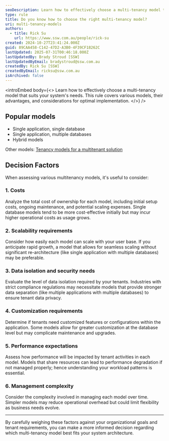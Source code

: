 ```yaml
---
seoDescription: Learn how to effectively choose a multi-tenancy model that suits your system's needs. This rule covers various models, their advantages, and considerations for optimal implementation.
type: rule
title: Do you know how to choose the right multi-tenancy model?
uri: multi-tenancy-models
authors:
  - title: Rick Su
    url: https://www.ssw.com.au/people/rick-su
created: 2024-10-27T23:41:24.000Z
guid: 89CAA458-C142-47D2-A3B0-4F39CF18262C
lastUpdated: 2025-07-31T00:46:18.000Z
lastUpdatedBy: Brady Stroud [SSW]
lastUpdatedByEmail: bradystroud@ssw.com.au
createdBy: Rick Su [SSW]
createdByEmail: ricksu@ssw.com.au
isArchived: false
---
```


<introEmbed
  body={<>
Learn how to effectively choose a multi-tenancy model that suits your system's needs. This rule covers various models, their advantages, and considerations for optimal implementation.
  </>}
/>
## Popular models

* Single application, single database
* Single application, multiple databases
* Hybrid models

Other models: [Tenancy models for a multitenant solution](https://learn.microsoft.com/en-us/azure/architecture/guide/multitenant/considerations/tenancy-models?WT.mc_id=DP-MVP-33518)

## Decision Factors

When assessing various multitenancy models, it's useful to consider:

### 1. Costs

Analyze the total cost of ownership for each model, including initial setup costs, ongoing maintenance, and potential scaling expenses. Single database models tend to be more cost-effective initially but may incur higher operational costs as usage grows.

### 2. Scalability requirements

Consider how easily each model can scale with your user base. If you anticipate rapid growth, a model that allows for seamless scaling without significant re-architecture (like single application with multiple databases) may be preferable.

### 3. Data isolation and security needs

Evaluate the level of data isolation required by your tenants. Industries with strict compliance regulations may necessitate models that provide stronger data separation (like multiple applications with multiple databases) to ensure tenant data privacy.

### 4. Customization requirements

Determine if tenants need customized features or configurations within the application. Some models allow for greater customization at the database level but may complicate maintenance and upgrades.

### 5. Performance expectations

Assess how performance will be impacted by tenant activities in each model. Models that share resources can lead to performance degradation if not managed properly; hence understanding your workload patterns is essential.

### 6. Management complexity

Consider the complexity involved in managing each model over time. Simpler models may reduce operational overhead but could limit flexibility as business needs evolve.

---

By carefully weighing these factors against your organizational goals and tenant requirements, you can make a more informed decision regarding which multi-tenancy model best fits your system architecture.
